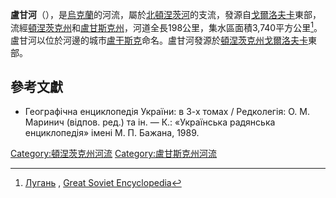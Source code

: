 {{Infobox river
  | name              = 盧甘河
  | image             = Mist over a river in Luhansk.jpg
  | image_caption     = 
  | source1_location  = [[戈爾洛夫卡|戈爾洛夫卡]]
  | mouth             = [[北頓涅茨河|北頓涅茨河]]
  | mouth_coordinates = {{coord|48|37|42|N|39|28|15|E|region:UA_type:waterbody_source:kolossus-etwiki|display=it}}
  | subdivision_type1 = 國家
  | subdivision_name1 = [[烏克蘭|烏克蘭]]
  | length            = {{convert|198|km|abbr=on}}
  | source1_elevation =
  | discharge1_avg    =
  | basin_size        = {{convert|3,740|km2|abbr=on}}
  | progression       = {{RDonets}}
}}

'''盧甘河'''（{{lang-uk|Лугань}}），是[[烏克蘭|烏克蘭]]的河流，屬於[[北頓涅茨河|北頓涅茨河]]的支流，發源自[[戈爾洛夫卡|戈爾洛夫卡]]東部，流經[[頓涅茨克州|頓涅茨克州]]和[[盧甘斯克州|盧甘斯克州]]，河道全長198公里，集水區面積3,740平方公里<ref>[http://bse.sci-lib.com/article071550.html Лугань] {{Wayback|url=http://bse.sci-lib.com/article071550.html |date=20220310054821 }}, [[Great_Soviet_Encyclopedia|Great Soviet Encyclopedia]]</ref>。盧甘河以位於河邊的城市[[盧干斯克|盧干斯克]]命名。盧甘河發源於[[頓涅茨克州|頓涅茨克州]][[戈爾洛夫卡|戈爾洛夫卡]]東部。

== 參考文獻==
{{Reflist}}
* Географічна енциклопедія України: в 3-х томах / Редколегія: О. М. Маринич (відпов. ред.) та ін. — К.: «Українська радянська енциклопедія» імені М. П. Бажана, 1989.


{{DEFAULTSORT:Лугань}}
[[Category:頓涅茨克州河流|Category:頓涅茨克州河流]]
[[Category:盧甘斯克州河流|Category:盧甘斯克州河流]]


{{Ukraine-river-stub}}